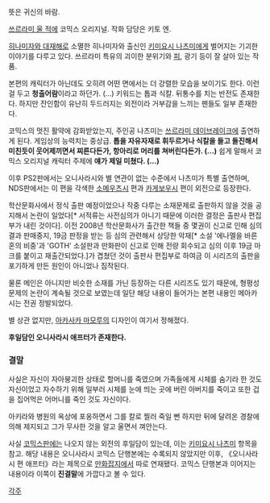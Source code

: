 뜻은 귀신의 바람.

[[쓰르라미 울 적에]] 코믹스 오리지널. 작화 담당은 키토 엔. 

[[히나미자와 대재해]]로 소멸한 히나미자와 출신인 [[키미요시 나츠미]]에게 벌어지는 기괴한 이야기를 다루고 있다. 쓰르라미 특유의 괴이한 분위기와 [[피]], 광기 등이 잘 살아 있는 작품.

본편의 캐릭터가 아닌데도 오히려 어떤 면에서는 더 강렬한 모습을 보이기도 한다. 이런걸 두고 '''청출어람'''이라고 하던가. (…) 키워드는 톱과 식칼. 뒤통수를 치는 반전도 존재한다. 하지만 잔인함이 유난히 두드러지는 외전이라 거부감을 느끼는 팬들도 일부 존재한다. 

코믹스의 멋진 활약에 감화받았는지, 주인공 나츠미는 [[쓰르라미 데이브레이크]]에 출연하게 된다. 게임상의 능력치는 중상급. '''톱을 자유자재로 휘두르거나 식칼을 들고 돌진해서 미친듯이 웃어제끼면서 찌른다든가, 항아리로 머리를 쳐버린다든가. (…)''' 쉽게 말해서 코믹스 오리지널 캐릭터 주제에 '''얘가 제일 미쳤다. (…)'''

이후 PS2판에서는 오니사라시와 별 연관이 없는 수준에서 나츠미가 특별 출연하며, NDS판에서는 이 편을 각색한 [[소메우츠시]] 편과 [[카게보우시]] 편이 외전으로 등장한다.

학산문화사에서 정식 출판 예정이었으나 작중 다루는 소재문제로 출판하지 않을 것을 공지해서 논란이 일었다[* 서적류는 사전심의가 아니기 때문에 이러한 결정은 출판사 편집부가 내린 것이다]. 이전 2008년 학산문화사가 출간한 책들 중 몇권이 신고로 인해 심의 결과 판매중지, 19금 판정을 받는 등 심의 관련해서 상당한 악재[* 소설 '에나멜을 바른 혼의 비중'과 'GOTH' 소설판과 만화판이 신고로 인해 전량 회수되고 심의 이후 19금 마크를 붙이고 재출간되었다.]가 겹쳤던 것이 출판사 편집부로 하여금 이 시리즈의 출판을 포기하게 만든 원인이 아니었나 짐작된다.

물론 메인은 아니지만 비슷한 소재를 가닌 등장하는 다른 시리즈도 있기 때문에, 형평성 문제의 논란이 계속될 것으로 보였는데 일단 해당 내용이 들어가는 본편 내용인 메아카시는 전권 정발되었다.

별 상관 없지만, [[아카사카 마모루]]의 디자인이 여기서 정해졌다.

'''후일담인 오니사라시 애프터가 존재한다.''' 

=== 결말 ===
사실은 자신이 자아붕괴한 상태로 할머니를 죽였으며 가족들에게 시체를 숨기라 한 것도 자신이었고 자수하기 위해 일부러 시체를 눈에 띄는 곳에 버린 아버지를 죽이고 또한 겁을 집어먹은 어머니를 죽인 것도 자신이다.

아키라와 병원의 옥상에 포옹하면서 그를 칼로 찔러 죽일 뻔 하지만 뒤에 달려온 경찰에 의해 제지되고 그가 무사한 것을 알고 울면서 껴안는다.

사실 [[코믹스]]판에는 나오지 않는 외전의 후일담이 있는데, 이는 [[키미요시 나츠미]] 항목을 참고. 해당 내용은 오니사라시 코믹스 단행본에는 수록되지 않았지만 이후, 《오니사라시 편 애프터》라는 제목으로 [[만화잡지]]에서 따로 연재됐다. 코믹스 단행본과 이어지는 내용이라 이쪽이 '''진결말'''에 가깝다고 볼 수 있다.


[[각주]]

